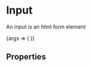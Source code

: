 
<Meta title="Form Components/Input" component={InputComponent} />

# Input
An input is an html form element

<Canvas>
  <Story name="Example">
    {args => (
      <InputFormElement name="example"
        id="example"
        label="Label"
        type="text"
        value="Lorem ipsum"
        label="Lorem"
        onChange={action('value changed')}
        {...args}
        />
    )}
  </Story>
</Canvas>

## Properties
<ArgsTable story="Example" />
